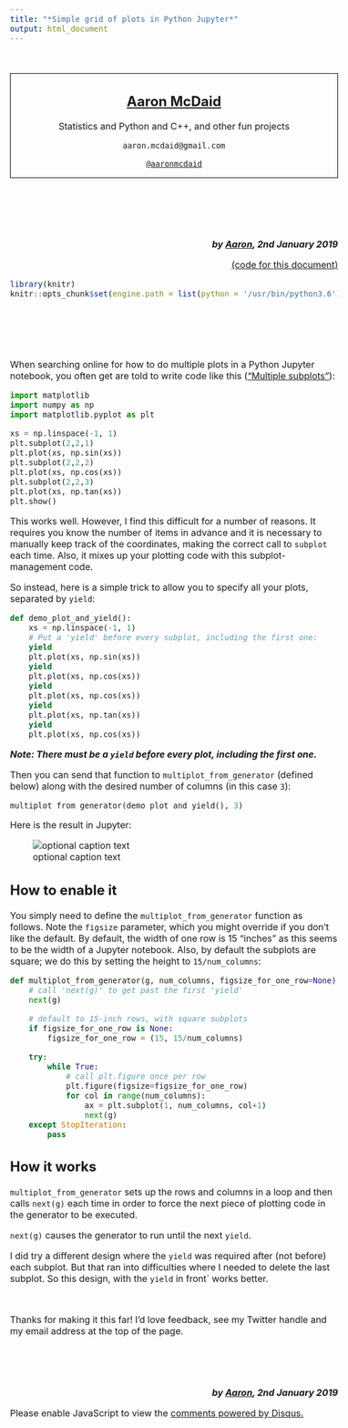 ```yaml
---
title: "*Simple grid of plots in Python Jupyter*"
output: html_document
---
```


<style type="text/css">
body{ font-size: 16px; }
</style>

&nbsp;

<div style="border:1px solid black ; text-align:center">

# [Aaron McDaid](https://aaronmcdaid.github.io/)

Statistics and Python and C++, and other fun projects

`aaron.mcdaid@gmail.com`

[`@aaronmcdaid`](https://twitter.com/aaronmcdaid)
</div>

# &nbsp;

<div style="text-align:right">
***by [Aaron](https://aaronmcdaid.github.io/), 2nd January 2019***

[(code for this document)](index.Rmd)
</div>

```r
library(knitr)
knitr::opts_chunk$set(engine.path = list(python = '/usr/bin/python3.6'))
```

# &nbsp;


When searching online for how to do multiple plots in a Python Jupyter notebook, you often
get are told to write code like this (["Multiple subplots"](https://matplotlib.org/gallery/subplots_axes_and_figures/subplot.html)):

```python
import matplotlib
import numpy as np
import matplotlib.pyplot as plt
```
```python
xs = np.linspace(-1, 1)
plt.subplot(2,2,1)
plt.plot(xs, np.sin(xs))
plt.subplot(2,2,2)
plt.plot(xs, np.cos(xs))
plt.subplot(2,2,3)
plt.plot(xs, np.tan(xs))
plt.show()
```

This works well. However, I find this difficult for a number of reasons. It requires you know the number of items in advance
and it is necessary to manually keep track of the coordinates, making the correct call to `subplot` each time.
Also, it mixes up your plotting code with this subplot-management code.

So instead, here is a simple trick to allow you to specify all your plots, separated by `yield`:

```python
def demo_plot_and_yield():
    xs = np.linspace(-1, 1)
    # Put a 'yield' before every subplot, including the first one:
    yield
    plt.plot(xs, np.sin(xs))
    yield
    plt.plot(xs, np.cos(xs))
    yield
    plt.plot(xs, np.cos(xs))
    yield
    plt.plot(xs, np.tan(xs))
    yield
    plt.plot(xs, np.cos(xs))
```

***Note: There must be a `yield` before every plot, _including the first one_.***

Then you can send that function to `multiplot_from_generator` (defined below) along
with the desired number of columns (in this case `3`):

```python
multiplot_from_generator(demo_plot_and_yield(), 3)
```

Here is the result in Jupyter:

![optional caption text](figures/Screenshot.png)

## How to enable it

You simply need to define the `multiplot_from_generator` function as follows.
Note the `figsize` parameter, which you might override if you don't like
the default. By default, the width of one row is 15 "inches" as this seems
to be the width of a Jupyter notebook. Also, by default the subplots are
square; we do this by setting the height to `15/num_columns`:

```python
def multiplot_from_generator(g, num_columns, figsize_for_one_row=None):
    # call 'next(g)' to get past the first 'yield'
    next(g)

    # default to 15-inch rows, with square subplots
    if figsize_for_one_row is None:
        figsize_for_one_row = (15, 15/num_columns)

    try:
        while True:
            # call plt.figure once per row
            plt.figure(figsize=figsize_for_one_row)
            for col in range(num_columns):
                ax = plt.subplot(1, num_columns, col+1)
                next(g)
    except StopIteration:
        pass
```

## How it works

`multiplot_from_generator` sets up the rows and columns in a loop
and then calls `next(g)` each time in order to force the next
piece of plotting code in the generator to be executed.

`next(g)` causes the generator to run until the next `yield`.

I did try a different design where the `yield` was required after (not before)
each subplot. But that ran into difficulties where I needed to delete
the last subplot. So this design, with the `yield` in front` works better.

&nbsp;

Thanks for making it this far! I'd love feedback, see my Twitter handle and my email address at the top of the page.

&nbsp;

&nbsp;
<div style="text-align:right">
***by [Aaron](https://aaronmcdaid.github.io/), 2nd January 2019***
</div>

<div id="disqus_thread"></div>
<script type="text/javascript">
    /* * * CONFIGURATION VARIABLES: EDIT BEFORE PASTING INTO YOUR WEBPAGE * * */
    var disqus_shortname = 'aaron-mcdaid'; // required: replace example with your forum shortname
    /* * * DON'T EDIT BELOW THIS LINE * * */
    (function() {
        var dsq = document.createElement('script'); dsq.type = 'text/javascript'; dsq.async = true;
        dsq.src = '//' + disqus_shortname + '.disqus.com/embed.js';
        (document.getElementsByTagName('head')[0] || document.getElementsByTagName('body')[0]).appendChild(dsq);
    })();
</script>
<noscript>Please enable JavaScript to view the <a href="http://disqus.com/?ref_noscript">comments powered by Disqus.</a></noscript>
